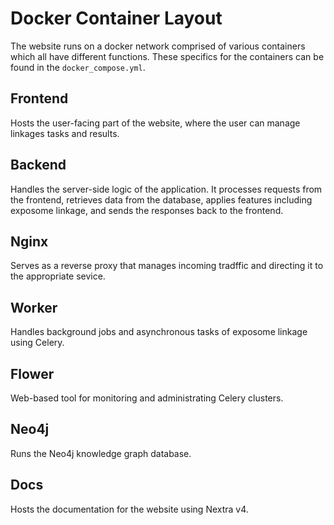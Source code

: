 # Docker Container Layout 
The website runs on a docker network comprised of various containers which all have different functions. These specifics
for the containers can be found in the `docker_compose.yml`.

## Frontend
Hosts the user-facing part of the website, where the user can manage linkages tasks and results. 

## Backend
Handles the server-side logic of the application. It processes requests from the frontend, retrieves data from the database,
applies features including exposome linkage, and sends the responses back to the frontend.

## Nginx
Serves as a reverse proxy that manages incoming tradffic and directing it to the appropriate sevice.

## Worker
Handles background jobs and asynchronous tasks of exposome linkage using Celery.

## Flower
Web-based tool for monitoring and administrating Celery clusters. 

## Neo4j
Runs the Neo4j knowledge graph database.

## Docs 
Hosts the documentation for the website using Nextra v4.